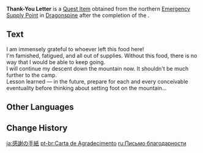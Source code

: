 {{Item Infobox
|id           = 100703
|image        = Book Thank-You Letter.png
|type         = Quest Items
|description  = A crumpled note featuring hastily written characters. One can imagine the state its author was in when they wrote it.
|source1      = Found next to the northern [[Emergency Supply Point]] in [[Dragonspine]] after completing the commission [[Emergency Supplies]].
}}
'''Thank-You Letter''' is a [[Quest Item]] obtained from the northern [[Emergency Supply Point]] in [[Dragonspine]] after the completion of the {{Quest|Emergency Supplies}}.

==Text==
I am immensely grateful to whoever left this food here!<br>
I'm famished, fatigued, and all out of supplies. Without this food, there is no way that I would be able to keep going.<br>
I will continue my descent down the mountain now. It shouldn't be much further to the camp.<br>
Lesson learned &mdash; in the future, prepare for each and every conceivable eventuality before thinking about setting foot on the mountain...

==Other Languages==
{{Other Languages
|default_hidden = 1
|en      = Thank-You Letter
|zhs     = 感谢信
|zhs_rm  = Gǎnxiè Xìn
|zht     = 感謝信
|zht_rm  = Gǎnxiè Xìn
|ja      = 感謝の手紙
|ja_rm   = Kansha no Tegami
|ko      = 감사 편지
|es      = Carta de agradecimiento
|fr      = Lettre de remerciements
|ru      = Письмо благодарности
|th      = จดหมายขอบคุณ
|th_rm   = 
|vi      = Thư Cảm Ơn
|de      = Dankesbrief
|id      = Surat Terima Kasih
|pt      = Carta de Agradecimento
|tr      = Teşekkür Mektubu
|it      = Lettera di ringraziamento
}}

==Change History==
{{Change History|1.2}}

[[ja:感謝の手紙]]
[[pt-br:Carta de Agradecimento]]
[[ru:Письмо благодарности]]